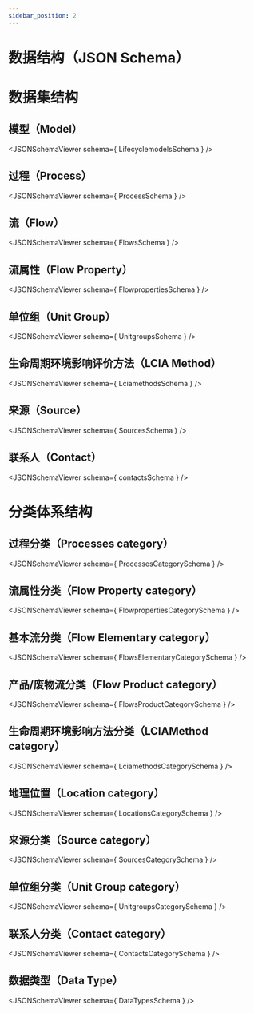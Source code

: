 ```yaml
---
sidebar_position: 2
---
```



# 数据结构（JSON Schema）

# 数据集结构
## 模型（Model）
<JSONSchemaViewer schema={ LifecyclemodelsSchema } />

## 过程（Process）
<JSONSchemaViewer schema={ ProcessSchema } />

## 流（Flow）
<JSONSchemaViewer schema={ FlowsSchema } />

## 流属性（Flow Property）
<JSONSchemaViewer schema={ FlowpropertiesSchema } />

## 单位组（Unit Group）
<JSONSchemaViewer schema={ UnitgroupsSchema } />

## 生命周期环境影响评价方法（LCIA Method）
<JSONSchemaViewer schema={ LciamethodsSchema } />

## 来源（Source）
<JSONSchemaViewer schema={ SourcesSchema } />

## 联系人（Contact）
<JSONSchemaViewer schema={ contactsSchema } />


# 分类体系结构
## 过程分类（Processes category）
<JSONSchemaViewer schema={ ProcessesCategorySchema } />

## 流属性分类（Flow Property category）
<JSONSchemaViewer schema={ FlowpropertiesCategorySchema } />

## 基本流分类（Flow Elementary category）
<JSONSchemaViewer schema={ FlowsElementaryCategorySchema } />

## 产品/废物流分类（Flow Product category）
<JSONSchemaViewer schema={ FlowsProductCategorySchema } />

## 生命周期环境影响方法分类（LCIAMethod category）
<JSONSchemaViewer schema={ LciamethodsCategorySchema } />

## 地理位置（Location category）
<JSONSchemaViewer schema={ LocationsCategorySchema } />

## 来源分类（Source category）
<JSONSchemaViewer schema={ SourcesCategorySchema } />

## 单位组分类（Unit Group category）
<JSONSchemaViewer schema={ UnitgroupsCategorySchema } />

## 联系人分类（Contact category）
<JSONSchemaViewer schema={ ContactsCategorySchema } />

## 数据类型（Data Type）
<JSONSchemaViewer schema={ DataTypesSchema } />
